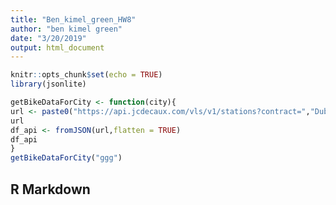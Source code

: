 ```yaml
---
title: "Ben_kimel_green_HW8"
author: "ben kimel green"
date: "3/20/2019"
output: html_document
---
```


```r
knitr::opts_chunk$set(echo = TRUE)
library(jsonlite)
```

```r
getBikeDataForCity <- function(city){
url <- paste0("https://api.jcdecaux.com/vls/v1/stations?contract=","Dublin","&apiKey=0d1732c81ecef4129e0d8d09c36fbb1acbdbc5aa")
url
df_api <- fromJSON(url,flatten = TRUE)
df_api
}
getBikeDataForCity("ggg")
```


## R Markdown
